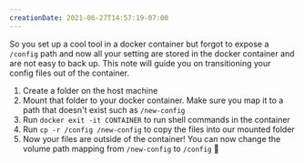 ```yaml
---
creationDate: 2021-06-27T14:57:19-07:00
---
```


<PostHeader slug="getting-files-out-of-a-docker-container" />

So you set up a cool tool in a docker container but forgot to expose a `/config` path and now all your setting are stored in the docker container and are not easy to back up. This note will guide you on transitioning your config files out of the container.

1. Create a folder on the host machine
2. Mount that folder to your docker container. Make sure you map it to a path that doesn't exist such as `/new-config`
3. Run `docker exit -it CONTAINER` to run shell commands in the container
4. Run `cp -r /config /new-config` to copy the files into our mounted folder
5. Now your files are outside of the container! You can now change the volume path mapping from `/new-config` to `/config` :tada:

<BackLinks slug="getting-files-out-of-a-docker-container" />

